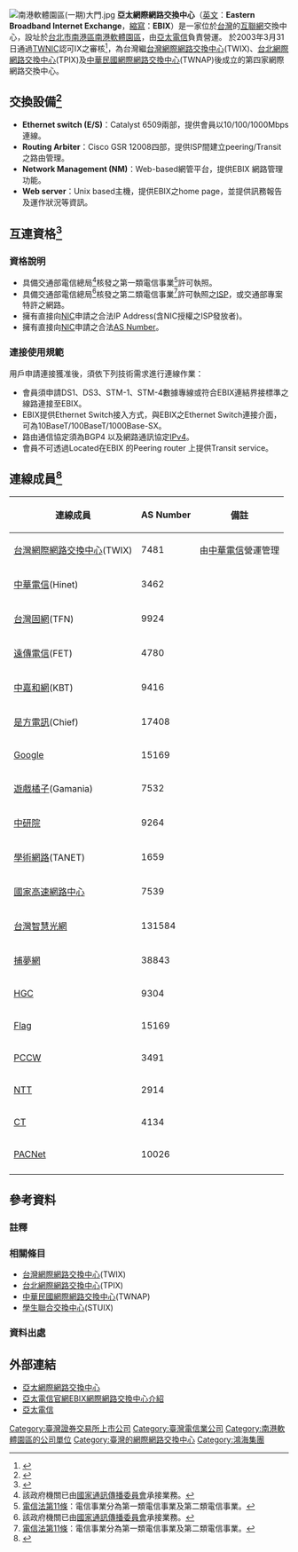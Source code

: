 {{cleanup-jargon|time=2016-07-26T03:49:17+00:00}}
{{refimprove|time=2016-07-16T01:12:21+00:00}}
[[File:南港軟體園區(一期)大門.jpg|thumb]]
'''亞太網際網路交換中心'''（[[英文|英文]]：'''Eastern Broadband Internet Exchange'''，[[縮寫|縮寫]]：'''EBIX'''）是一家位於[[台灣|台灣]]的[[互聯網|互聯網]]交換中心，設址於[[台北市|台北市]][[南港區|南港區]][[南港軟體園區|南港軟體園區]]，由[[亞太電信|亞太電信]]負責營運。
於2003年3月31日通過[[TWNIC|TWNIC]]認可IX之審核<ref>{{Cite web |url=http://www.myhome.net.tw/2003_06/twnic_news/main5.htm |title=EBIX 網際網路交換中心通過TWNIC IP委員會認可成為第四家通過認證之網際網路交換中心 |accessdate=2016-07-15 |archive-date=2020-11-02 |archive-url=https://web.archive.org/web/20201102113444/http://www.myhome.net.tw/2003_06/twnic_news/main5.htm |dead-url=no }}</ref>，為台灣繼[[台灣網際網路交換中心|台灣網際網路交換中心]](TWIX)、[[台北網際網路交換中心|台北網際網路交換中心]](TPIX)及[[中華民國網際網路交換中心|中華民國網際網路交換中心]](TWNAP)後成立的第四家網際網路交換中心。
== 交換設備<ref>{{Cite web |url=http://www.ebix.net.tw/net_2.html#1 |title=EBIX交換中心 交換設備 |access-date=2016-07-15 |archive-url=https://web.archive.org/web/20130719071915/http://www.ebix.net.tw/net_2.html#1 |archive-date=2013-07-19 |dead-url=yes }}</ref> ==
* '''Ethernet switch (E/S)'''：Catalyst 6509兩部，提供會員以10/100/1000Mbps連線。
* '''Routing Arbiter'''：Cisco GSR 12008四部，提供ISP間建立peering/Transit之路由管理。 
* '''Network Management (NM)'''：Web-based網管平台，提供EBIX 網路管理功能。
* '''Web server'''：Unix based主機，提供EBIX之home page，並提供訊務報告及運作狀況等資訊。
== 互連資格<ref>{{Cite web |url=http://www.ebix.net.tw/connect_2.html |title=EBIX交換中心 互連資格 |access-date=2016-07-20 |archive-url=https://web.archive.org/web/20171027014009/http://www.ebix.net.tw/connect_2.html |archive-date=2017-10-27 |dead-url=yes }}</ref> ==
=== 資格說明 ===
*具備交通部電信總局<ref group="註" name="ncc">該政府機關已由[[中華民國國家通訊傳播委員會|國家通訊傳播委員會]]承接業務。</ref>核發之第一類電信事業<ref group="註" name="Telecommunications_Act">[http://law.moj.gov.tw/LawClass/LawSingle.aspx?Pcode=K0060001&FLNO=11= 電信法第11條]：電信事業分為第一類電信事業及第二類電信事業。</ref>許可執照。
*具備交通部電信總局<ref group="註" name="ncc">該政府機關已由[[中華民國國家通訊傳播委員會|國家通訊傳播委員會]]承接業務。</ref>核發之第二類電信事業<ref group="註" name="Telecommunications_Act">[http://law.moj.gov.tw/LawClass/LawSingle.aspx?Pcode=K0060001&FLNO=11= 電信法第11條]：電信事業分為第一類電信事業及第二類電信事業。</ref>許可執照之[[ISP|ISP]]，或交通部專案特許之網路。 
*擁有直接向[[域名注册局|NIC]]申請之合法IP Address(含NIC授權之ISP發放者)。 
*擁有直接向[[域名注册局|NIC]]申請之合法[[自治系统|AS Number]]。

=== 連接使用規範 ===
用戶申請連接獲准後，須依下列技術需求進行連線作業：
*會員須申請DS1、DS3、STM-1、STM-4數據專線或符合EBIX連結界接標準之線路連接至EBIX。 
*EBIX提供Ethernet Switch接入方式，與EBIX之Ethernet Switch連接介面，可為10BaseT/100BaseT/1000Base-SX。
*路由通信協定須為BGP4 以及網路通訊協定[[IPv4|IPv4]]。
*會員不可透過Located在EBIX 的Peering router 上提供Transit service。
==連線成員<ref>{{Cite web |url=http://esp.aptg.com.tw/EBIX.htm# |title=EBIX交換中心 連線資訊 |access-date=2016-07-16 |archive-url=https://web.archive.org/web/20160504065306/http://esp.aptg.com.tw/EBIX.htm |archive-date=2016-05-04 |dead-url=yes }}</ref> ==
{| class="sortable wikitable"
|-
! 連線成員
! AS Number
! 備註
|-
| [[台灣網際網路交換中心|台灣網際網路交換中心]](TWIX)
| 7481
| 由[[中華電信|中華電信]]營運管理
|-
| [[中華電信|中華電信]](Hinet)
| 3462
| 
|-
| [[台灣固網|台灣固網]](TFN)
| 9924
| 
|-
| [[遠傳電信|遠傳電信]](FET)
| 4780
| 
|-
| [[中嘉和網|中嘉和網]](KBT)
| 9416
| 
|-
| [[是方電訊|是方電訊]](Chief)
| 17408
| 
|-
| [[Google|Google]]
| 15169
| 
|-
| [[遊戲橘子|遊戲橘子]](Gamania)
| 7532
| 
|-
| [[中研院|中研院]]
| 9264
| 
|-
| [[TANet|學術網路]](TANET)
| 1659
| 
|-
| [[國家高速網路與計算中心|國家高速網路中心]]
| 7539
| 
|-
| [[台灣智慧光網|台灣智慧光網]]
| 131584
| 
|-
| [[捕夢網|捕夢網]]
| 38843
| 
|-
| [[HGC|HGC]]
| 9304
| 
|-
| [[环球海底光缆|Flag]]
| 15169
| 
|-
| [[PCCW|PCCW]]
| 3491
| 
|-
| [[NTT|NTT]]
| 2914
| 
|-
| [[中国电信|CT]]
| 4134
| 
|-
| [[PACNet|PACNet]]
| 10026
| 
|-
|}

==參考資料==
===註釋===
{{Reflist|group="註"|2}}
===相關條目===
*[[台灣網際網路交換中心|台灣網際網路交換中心]](TWIX)
*[[台北網際網路交換中心|台北網際網路交換中心]](TPIX)
*[[中華民國網際網路交換中心|中華民國網際網路交換中心]](TWNAP)
*[[學生聯合交換中心|學生聯合交換中心]](STUIX)
===資料出處===
{{Reflist|2}}
==外部連結==
*[https://web.archive.org/web/20150514002931/http://www.ebix.net.tw/ 亞太網際網路交換中心]{{zh-tw}}
*[https://web.archive.org/web/20160504065306/http://esp.aptg.com.tw/EBIX.htm 亞太電信官網EBIX網際網路交換中心介紹]{{zh-tw}}
*[http://www.aptg.com.tw/ 亞太電信]{{Wayback|url=http://esp.aptg.com.tw/EBIX.htm |date=20160504065306 }}{{zh-tw}}

[[Category:臺灣證券交易所上市公司|Category:臺灣證券交易所上市公司]]
[[Category:臺灣電信業公司|Category:臺灣電信業公司]]
[[Category:南港軟體園區的公司單位|Category:南港軟體園區的公司單位]]
[[Category:臺灣的網際網路交換中心|Category:臺灣的網際網路交換中心]]
[[Category:鴻海集團|Category:鴻海集團]]
